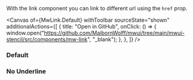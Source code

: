 
<Title>Link</Title>

<Subtitle>
  With the link component you can link to different url using the <code>href</code> prop.
</Subtitle>

<Canvas
  of={MwLink.Default}
  withToolbar
  sourceState="shown"
  additionalActions={[
    {
      title: "Open in GitHub",
      onClick: () => {
        window.open("https://github.com/MaibornWolff/mwui/tree/main/mwui-stencil/src/components/mw-link", "_blank");
      },
    },
  ]}
/>

<ArgTypes of="mw-link" />

### Default

<Canvas of={MwLink.Default} />

### No Underline

<Canvas of={MwLink.NoUnderline} />
